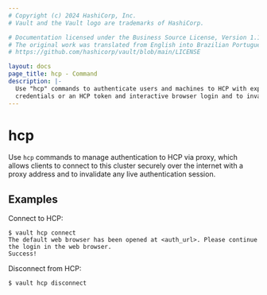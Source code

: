 ```yaml
---
# Copyright (c) 2024 HashiCorp, Inc.
# Vault and the Vault logo are trademarks of HashiCorp.

# Documentation licensed under the Business Source License, Version 1.1.
# The original work was translated from English into Brazilian Portuguese.
# https://github.com/hashicorp/vault/blob/main/LICENSE

layout: docs
page_title: hcp - Command
description: |-
  Use "hcp" commands to authenticate users and machines to HCP with explicit
  credentials or an HCP token and interactive browser login and to invalidate any live authentication session.
---
```


# hcp

Use `hcp` commands to manage authentication to HCP via proxy,
which allows clients to connect to this cluster securely over the internet with a proxy address and to invalidate any live authentication session.

## Examples

Connect to HCP:

```shell-session
$ vault hcp connect
The default web browser has been opened at <auth_url>. Please continue the login in the web browser.
Success!
```

Disconnect from HCP:
```shell-session
$ vault hcp disconnect
```
